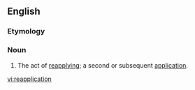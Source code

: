 ==English==

===Etymology===
{{prefix|en|re|application}}

===Noun===
{{en-noun}}
# The act of [[reapply]]ing; a second or subsequent [[application]].

[[vi:reapplication]]